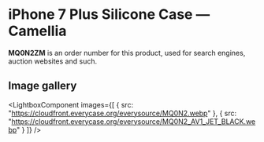 
# iPhone 7 Plus Silicone Case — Camellia

<Callout type='info' emoji='👉🏻'>**MQ0N2ZM** is an order number for this product, used for search engines, auction websites and such.</Callout>

## Image gallery

<LightboxComponent
    images={[
      {
        src: "https://cloudfront.everycase.org/everysource/MQ0N2.webp"
      },
      {
        src: "https://cloudfront.everycase.org/everysource/MQ0N2_AV1_JET_BLACK.webp"
      }
    ]}
  />
